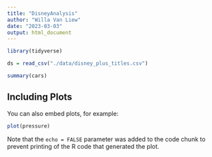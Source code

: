 ```yaml
---
title: "DisneyAnalysis"
author: "Willa Van Liew"
date: "2023-03-03"
output: html_document
---
```


```r
library(tidyverse)

ds = read_csv("./data/disney_plus_titles.csv")
```



```r
summary(cars)
```

## Including Plots

You can also embed plots, for example:

```r
plot(pressure)
```

Note that the `echo = FALSE` parameter was added to the code chunk to prevent printing of the R code that generated the plot.